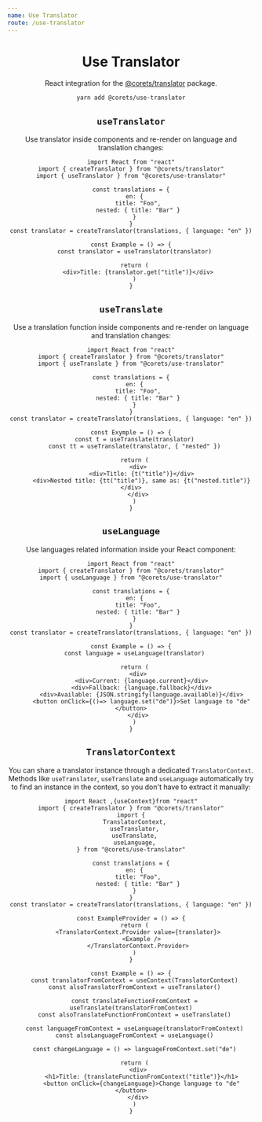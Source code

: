 ```yaml
---
name: Use Translator
route: /use-translator
---
```



<Header repository="use-translator" />

# Use Translator

React integration for the [@corets/translator](/translator) package.

```bash
yarn add @corets/use-translator
```

## `useTranslator`

Use translator inside components and re-render on language and translation changes:

```tsx
import React from "react"
import { createTranslator } from "@corets/translator"
import { useTranslator } from "@corets/use-translator"

const translations = {
  en: {
    title: "Foo",
    nested: { title: "Bar" }
  }
}
const translator = createTranslator(translations, { language: "en" })

const Example = () => {
  const translator = useTranslator(translator)

  return (
    <div>Title: {translator.get("title")}</div>
  )
}
```

## `useTranslate`

Use a translation function inside components and re-render on language and translation changes:

```tsx
import React from "react"
import { createTranslator } from "@corets/translator"
import { useTranslate } from "@corets/use-translator"

const translations = {
  en: {
    title: "Foo",
    nested: { title: "Bar" }
  }
}
const translator = createTranslator(translations, { language: "en" })

const Exymple = () => {
  const t = useTranslate(translator)
  const tt = useTranslate(translator, { "nested" })

  return (
    <div>
      <div>Title: {t("title")}</div>
      <div>Nested title: {tt("title")}, same as: {t("nested.title")}</div>
    </div>
  )
}
```

## `useLanguage`

Use languages related information inside your React component:

```tsx
import React from "react"
import { createTranslator } from "@corets/translator"
import { useLanguage } from "@corets/use-translator"

const translations = {
  en: {
    title: "Foo",
    nested: { title: "Bar" }
  }
}
const translator = createTranslator(translations, { language: "en" })

const Example = () => {
  const language = useLanguage(translator)

  return (
    <div>
      <div>Current: {language.current}</div>
      <div>Fallback: {language.fallback}</div>
      <div>Available: {JSON.stringify(language.available)}</div>
      <button onClick={()=> language.set("de")}>Set language to "de"</button>
    </div>
  )
}
```

## `TranslatorContext`

You can share a translator instance through a dedicated `TranslatorContext`. Methods like `useTranslator`, `useTranslate` and `useLanguage` automatically try to find an instance in the context, so you don't have to extract it manually:

```tsx
import React ,{useContext}from "react"
import { createTranslator } from "@corets/translator"
import {
  TranslatorContext,
  useTranslator,
  useTranslate,
  useLanguage,
} from "@corets/use-translator"

const translations = {
  en: {
    title: "Foo",
    nested: { title: "Bar" }
  }
}
const translator = createTranslator(translations, { language: "en" })

const ExampleProvider = () => {
  return (
    <TranslatorContext.Provider value={translator}>
      <Example />
    </TranslatorContext.Provider>
  )
}

const Example = () => {
  const translatorFromContext = useContext(TranslatorContext)
  const alsoTranslatorFromContext = useTranslator()

  const translateFunctionFromContext = useTranslate(translatorFromContext)
  const alsoTranslateFunctionFromContext = useTranslate()

  const languageFromContext = useLanguage(translatorFromContext)
  const alsoLanguageFromContext = useLanguage()

  const changeLanguage = () => languageFromContext.set("de")

  return (
    <div>
      <h1>Title: {translateFunctionFromContext("title")}</h1>
      <button onClick={changeLanguage}>Change language to "de"</button>
    </div>
  )
}
```
